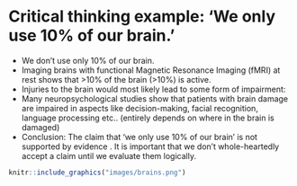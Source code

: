 # Critical thinking example: 'We only use 10% of our brain.'

*   We don’t use only 10% of our brain.
*   Imaging brains with functional Magnetic Resonance Imaging (fMRI) at rest shows that >10% of the brain (>10%) is active.
*   Injuries to the brain would most likely lead to some form of impairment:
*   Many neuropsychological studies show that patients with brain damage are impaired in aspects like decision-making, facial recognition, language processing etc..
(entirely depends on where in the brain is damaged)
*   Conclusion: The claim that ‘we only use 10% of our brain’ is not supported by evidence .
It is important that we don’t whole-heartedly accept a claim until we evaluate them logically.

```r
knitr::include_graphics("images/brains.png")

```
